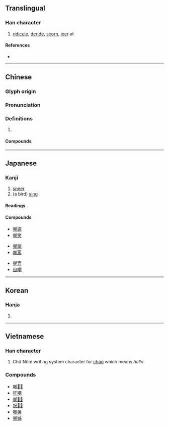 {{character info/new}}
==Translingual==

===Han character===
{{Han char|rn=30|rad=口|as=12|sn=15|four=67020|canj=RJJB|ids=⿰口朝}}

# [[ridicule]], [[deride]], [[scorn]], [[jeer]] at

====References====
* {{Han ref|kx=0207.080|dkj=04254|dj=0430.060|hdz=10681.100|uh=5632|ud=22066|bh=BC4A|bd=48202}}

----

==Chinese==
{{zh-forms}}

===Glyph origin===
{{Han etym}}

===Pronunciation===
{{zh-pron
|m=cháo
|c=zaau1
|h=pfs=
|md=
|mn=ml:tiâu/tw:sau
|w=
|mc=y
|oc=y
|cat=
}}

===Definitions===
{{zh-hanzi}}

# {{rfdef|lang=zh}}

====Compounds====
{{zh-der|嘲諷漫罵|弄月嘲風|嘲哳|冷譏熱嘲|嘲撥|冷嘲熱罵|嘲謔|嘲啾|嘲戲|冷嘲熱諷|嘲風詠月|嘲惹|嘲弄|嘲風弄月|嘲諷|嘲詼|嘲笑|嘲訕|嘲罵|嘲歌|自嘲|聊以解嘲|自我解嘲|譏嘲|解嘲}}

----

==Japanese==

===Kanji===
{{ja-kanji|grade=c|rs=口12}}

# [[sneer]]
# (a bird) [[sing]]

====Readings====
{{ja-readings
|goon=ちょう<てう
|kanon=とう<たう
|kun=あざけ-る
}}

====Compounds====
{{top4}}
* [[嘲詼]]
* [[嘲笑]]
{{mid4}}
* [[嘲誚]]
* [[嘲罵]]
{{mid4}}
* [[嘲弄]]
* [[自嘲]]
{{mid4}}
{{bottom}}

----

==Korean==

===Hanja===
{{ko-hanja|hangeul=조|rv=jo|mr=cho}}

# {{defn|lang=ko|sort=口12}}

----

==Vietnamese==

===Han character===
{{vi-hantu|[[trào]], [[chào]], [[ràu]], [[nhào]], [[rầu]], [[thều]], [[trều]]|rs=口12}}

# Chữ Nôm writing system character for [[chào]] which means ''hello''.

===Compounds===
* [[嘲𣇜𤏬]]
* [[吀嘲]]
* [[嘲𣇜𣋁]]
* [[祝𥄬𤯆]]
* [[嘲英]]
* [[嘲姊]]